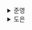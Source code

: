 <details>
  <summary>준영</summary>
  ### 사용 사례 시나리오 1: Zustand

Zustand는 리액트의 모듈 상태를 생성하도록 설계된 작은 라이브러리이다.<br/>
상태 객체를 수정할 수 없고, 항상 새로 만들어야 하는 불변 갱신 모델을 기반으로 한다.<br/>
렌더링 최적화는 선택자를 통해 수동으로 진행한다.<br/>
추가로 간단하면서도 강력한 store 생성자 인터페이스가 존재한다.

### 모듈 상태와 불변 상태 이해하기

Zustand는 불변 상태 모델을 기반으로 한다.<br/>
상태 변경을 위해선 새로운 객체를 만들어 새롭게 상태에 저장해야 한다.<br/>
상태 객체의 참조에 대한 동등성만 확인하면 변경 여부를 알 수 있어 객체 값 전체를 확인할 필요가 없다는 장점이 있다.

✅ 메모리 주소가 변경되었을때, 참조하고 있는 전역 상태의 속성에 대해서만 동등한지 비교하면 된다는 의미같다.<br/>
따라서 객체 내의 속성을 직접 변경할 경우, 라이브러리는 변경사항을 감지할 수 없다.

`create` 함수를 통해 store를 생성할 수 있다.<br/>
store는 `getState`, `setState`, `subscribe` 와 같은 기능들을 갖는다.<br/>
`setState`를 통해 상태를 갱신하며, 반드시 새로운 객체를 활용해야 한다.<br/>
리액트의 `setState`와 마찬가지로 함수를 통해 갱신하는 것도 가능하다.<br/>
여기에 추가적으로 Zustand의 `setState`는 내부적으로 **Object.assign으로 구현**되어 **새 상태와 이전 상태를 병합**한다.

```jsx
export const store = create(() => {
	count: 0,
	text: "hello",
});

store.setState({
	count: 2,
});

console.log(store.getState); // { count: 2, text: "hello" }

// setState 내부 구현엔 아래 내용이 있다.
Object.assign({}, oldState, newState);
```

store의 `subscribe` 함수로 store의 상태가 **변경되었을때 호출될 콜백을 등록**할 수 있다.

### 리액트 훅을 이용한 리렌더링 최적화

store 전체를 가져다 사용할 경우, 사용하지 않는 속성이 바뀔 때에도 리렌더링이 일어나기 때문에 최적화가 필요하다.<br/>
따라서 **선택자 함수**를 활용하여 속성을 지정하고, **해당 속성이 변경될 때만 리렌더링**이 일어나도록 할 수 있다.<br/>
이렇게 선택자 기반 리렌더링 제어를 `수동 렌더링 최적화`라고 한다.<br/>
선택자 함수가 반환한 결과를 비교하여 갱신이 일어났는지 감지하는 것이다.

```jsx
const Component = () => {
  const count = useStore((state) => state.count); // count가 변경될 때만 리렌더링
  return <div>count: {count}</div>;
};
```

하지만 선택자 함수로 store에서 객체 형태로 상태를 가져와 사용할 경우, 객체 참조가 바뀌지 않아 값을 업데이트했지만 리렌더링이 일어나지 않는 경우를 조심해야 한다.

### 읽기 상태와 갱신 상태 사용하기

상태를 갱신하는 함수를 store 내부에 미리 **인라인 함수**로 정의하여 재사용성과 가독성을 높일 수 있다.

```tsx
type StoreState = {
  count: number;
  inc: () => void;
};

const useStore = create<StoreState>((set) => ({
  count: 0,
  inc: () => set((prev) => ({ count: prev.count + 1 })),
}));
```

파생 상태 또한 미리 store에 정의하면 컴포넌트가 값을 사용할 때 불필요한 계산을 피할 수 있다.

### 이 접근 방식과 라이브러리의 장단점

- 읽기 상태: 리렌더링 최적화를 위한 선택자 함수 사용
- 쓰기 상태: 불변 상태 모델 기반

핵심은 리액트가 최적화를 위해 **객체 불변성을 기반**으로 한다는 점!<br/>
Zustand의 상태 모델도 리액트의 이러한 규칙과 완전히 일치한다.<br/>
따라서 리액트와 동일한 모델을 사용해 **라이브러리의 단순성과 번들 크기가 작다는 점**에서 큰 이점이 있다.

반면 Zustand의 한계는 선택자를 이용한 수동 렌더링 최적화이다.<br/>
객체 참조 동등성에 대해 이해해야 하며, 선택자 코드를 위한 보일러 플레이트가 필요하다.

✅ Zustand는 React에서 모듈 상태를 활용하여 전역 상태를 관리할 수 있도록 도와주는 라이브러리 정도로 해석할 수 있을 것 같다.<br/>
기본적으로 리액트의 규칙을 따르고, 전역 상태를 위한 보일러 플레이트 작성을 도와주는 정도,,?

</details><details>
  <summary>도은</summary>
  ### 모듈 상태와 불변 상태 이해하기

- `Zustand`는 상태를 유지하는 `store`를 만드는 데 사용되는 라이브러리
- `Zustand`는 주로 **모듈 상태를 위해** 설계
  - 모듈에서 `store`를 정의하고 내보내는 것 가능
- 😨 상태 객체 속성을 갱신 X (불변 상태 모델)
  - 상태를 변경하기 위해서는 새 객체를 생성 후 대체
  - 장점: 객체의 참조에 대한 동등성만으로 변경 여부 확인 (모든 프로퍼티를 고려하는 것이 아니라)

```jsx
// store.ts
import create froom 'zustand'

export const store = create(() => ({count: 0}))
```

상태를 변경하기 위해서는 `store.setState({count: 2})`와 같이 새로운 객체를 이용해 갱신

함수를 통해 이전 상태를 이용해 상태를 쉽게 변경 가능

```jsx
store.setState((prev) => ({ count: prev.count + 1 }));
```

다음과 같은 경우는, **내부적으로 `Object.assign()`으로 구현**되어, 이전 상태를 병합한다.

```jsx
export const store = create(() => ({
  count: 0,
  text: 'hello',
}));

store.setState({
  count: 2,
}); // { count: 2, text: 'hello' }
```

`store.subscribe`로 `store`의 상태가 변경될 때마다 호출되는 콜백 함수 등록 가능

```jsx
store.subscribe(() => {
  console.log('store state is changed');
});
```

### 리액트 훅을 이용한 리렌더링 최적화

- 모든 컴포넌트가 전역 상태를 사용하는 것 X → 리렌더링 최적화 필요
- `Zustand`의 `create` 함수는 훅으로 사용할 수 있는 `store`를 생성

### 읽기 상태와 갱신 상태 사용하기

- `selectCount1` 선택자 함수를 미리 만든 후 useStore에 전달해 최적화

  ```jsx
  const selectCount1 = (state) => state.count1; // count1먼

  const Counter1 = () => {
    const count1 = useStore(selectCount1);
    const inc1 = () => {
      useStore.setState((prev) => ({ count1: prev.count1 + 1 }));
    };

    return (
      <div>
        count1: {count1} <button onClick={inc1}>+1</button>
      </div>
    );
  };
  ```

- `create` 의 첫 번째 인수는 `store`의 setState` 함수
  ```jsx
  const useStore = create((set) => ({
    count1: 0,
    count2: 0,
    inc1: () => set((prev) => ({ count1: prev.count1 + 1 })),
    inc2: () => set((prev) => ({ count1: prev.count2 + 1 })),
  }));
  ```
- 파생 상태에 대한 선택자 함수를 사용 가능

  ```jsx
  // 합계가 변경될 때만 리렌더링
  const selectTotal = (state) => state.count1 + state.count2;

  const Total = () => {
    const total = useStore(selectTotal);
    return ...
  };
  ```

### 이 접근 방식과 라이브러리의 장단점

- `Zustand`의 읽기 및 쓰기 상태는 다음과 같다.
  - **읽기 상태**: 리렌더링을 최적화하기 위해 선택자 함수를 사용
  - **쓰기 상태**: 불변 상태 모델을 기반
- `useState`도 객체 분변성을 기반으로 최적화
  - 선택자 함수가 참조적으로 동일한 객체를 반환하면 객체가 변경되지 않은 것으로 간주
- `Zustand`는 **선택자를 이용한 수동 렌더링 최적화**

</details>